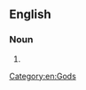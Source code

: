 ==English==

===Noun===
{{head|en|noun form}}

# {{plural of|momentary god|lang=en}}

[[Category:en:Gods]]